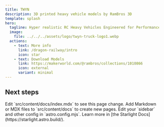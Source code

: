 ```yaml
---
title: TWYN
description: 3D printed heavy vehicle models by RamBros 3D
template: splash
hero:
  tagline: Hyper realistic RC Heavy Vehicles Engineered for Performance
  image:
    file: ../../../assets/logo/twyn-truck-logo1.webp
  actions:
    - text: More info
      link: /dragon-railway/intro
      icon: star
    - text: Download Models
      link: https://makerworld.com/@rambros/collections/1010866
      icon: external
      variant: minimal
---
```




## Next steps

<CardGrid stagger>
	<Card title="Update content" icon="pencil">
		Edit `src/content/docs/index.mdx` to see this page change.
	</Card>
	<Card title="Add new content" icon="add-document">
		Add Markdown or MDX files to `src/content/docs` to create new pages.
	</Card>
	<Card title="Configure your site" icon="setting">
		Edit your `sidebar` and other config in `astro.config.mjs`.
	</Card>
	<Card title="Read the docs" icon="open-book">
		Learn more in [the Starlight Docs](https://starlight.astro.build/).
	</Card>
</CardGrid>
